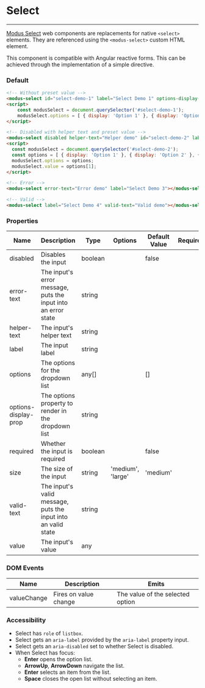 
# Select
---

[Modus Select](https://modus.trimble.com/elements/inputs/) web components are replacements for native `<select>` elements. They are referenced using the `<modus-select>` custom HTML element.

This component is compatible with Angular reactive forms. This can be achieved through the implementation of a simple directive.

### Default
<Story id="user-inputs-select--default" />

```html
<!-- Without preset value -->
<modus-select id="select-demo-1" label="Select Demo 1" options-display-prop="display"></modus-select>
<script>
    const modusSelect = document.querySelector('#select-demo-1');
    modusSelect.options = [ { display: 'Option 1' }, { display: 'Option 2' }, { display: 'Option 3' } ];
</script>

<!-- Disabled with helper text and preset value -->
<modus-select disabled helper-text="Helper demo" id="select-demo-2" label="Select Demo 2" options-display-prop="display"></modus-select>
<script>
  const modusSelect = document.querySelector('#select-demo-2');
  const options = [ { display: 'Option 1' }, { display: 'Option 2' }, { display: 'Option 3' } ];
  modusSelect.options = options;
  modusSelect.value = options[1];
</script>

<!-- Error -->
<modus-select error-text="Error demo" label="Select Demo 3"></modus-select>

<!-- Valid -->
<modus-select label="Select Demo 4" valid-text="Valid demo"></modus-select>
```

### Properties
<section>
  <table>
    <thead>
    <tr>
      <th>Name</th>
      <th>Description</th>
      <th>Type</th>
      <th>Options</th>
      <th>Default Value</th>
      <th>Required</th>
    </tr>
    </thead>
    <tbody>
    <tr>
      <td>disabled</td>
      <td>Disables the input</td>
      <td>boolean</td>
      <td></td>
      <td>false</td>
      <td></td>
    </tr>
    <tr>
      <td>error-text</td>
      <td>The input's error message, puts the input into an error state</td>
      <td>string</td>
      <td></td>
      <td></td>
      <td></td>
    </tr>
    <tr>
      <td>helper-text</td>
      <td>The input's helper text</td>
      <td>string</td>
      <td></td>
      <td></td>
      <td></td>
    </tr>
    <tr>
      <td>label</td>
      <td>The input label</td>
      <td>string</td>
      <td></td>
      <td></td>
      <td></td>
    </tr>
    <tr>
      <td>options</td>
      <td>The options for the dropdown list</td>
      <td>any[]</td>
      <td></td>
      <td>[]</td>
      <td></td>
    </tr>
    <tr>
      <td>options-display-prop</td>
      <td>The options property to render in the dropdown list</td>
      <td>string</td>
      <td></td>
      <td></td>
      <td></td>
    </tr>
    <tr>
      <td>required</td>
      <td>Whether the input is required</td>
      <td>boolean</td>
      <td></td>
      <td>false</td>
      <td></td>
    </tr>
    <tr>
      <td>size</td>
      <td>The size of the input</td>
      <td>string</td>
      <td>'medium', 'large'</td>
      <td>'medium'</td>
      <td></td>
    </tr>
    <tr>
      <td>valid-text</td>
      <td>The input's valid message, puts the input into an valid state</td>
      <td>string</td>
      <td></td>
      <td></td>
      <td></td>
    </tr>
    <tr>
      <td>value</td>
      <td>The input's value</td>
      <td>any</td>
      <td></td>
      <td></td>
      <td></td>
    </tr>
    </tbody>
  </table>
</section>

### DOM Events
<section>
  <table>
    <thead>
    <tr>
      <th>Name</th>
      <th>Description</th>
      <th>Emits</th>
    </tr>
    </thead>
    <tbody>
    <tr>
      <td>valueChange</td>
      <td>Fires on value change</td>
      <td>The value of the selected option</td>
    </tr>
    </tbody>
  </table>
</section>

### Accessibility
- Select has `role` of `listbox`.
- Select gets an `aria-label` provided by the `aria-label` property input.
- Select gets an `aria-disabled` set to whether Select is disabled.
- When Select has focus:
  - **Enter** opens the option list.
  - **ArrowUp**, **ArrowDown** navigate the list.
  - **Enter** selects an item from the list.
  - **Space** closes the open list without selecting an item.

